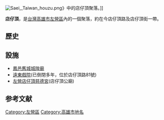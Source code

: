 [[File:Saei,_Taiwan_houzu.png|thumb]]》中的店仔頂聚落。]]

'''店仔頂'''，是[[台灣|台灣]][[高雄市|高雄市]][[左營區|左營區]]內的一個聚落，約在今店仔頂路及店仔頂街一帶。

==歷史==

== 設施 ==
*[[鳳邑舊城城隍廟|鳳邑舊城城隍廟]]
*[[遠東戲院|遠東戲院]](已倒閉多年，位於店仔頂路81號)
*[[左營店仔頂慈德宮|左營店仔頂慈德宮]](店仔頂公廟)

==参考文献==
{{reflist}}

{{高雄市左營區行政區劃}}

[[Category:左營區|Category:左營區]]
[[Category:高雄市地名|Category:高雄市地名]]
